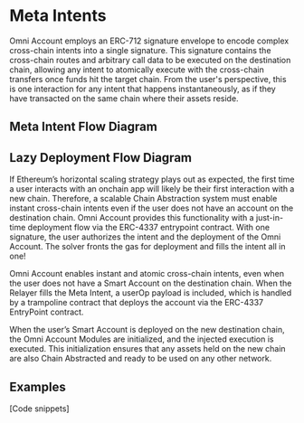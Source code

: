 # Meta Intents 

Omni Account employs an ERC-712 signature envelope to encode complex cross-chain intents into a single signature. This signature contains the cross-chain routes and arbitrary call data to be executed on the destination chain, allowing any intent to atomically execute with the cross-chain transfers once funds hit the target chain. From the user's perspective, this is one interaction for any intent that happens instantaneously, as if they have transacted on the same chain where their assets reside.

## Meta Intent Flow Diagram

## Lazy Deployment Flow Diagram

If Ethereum’s horizontal scaling strategy plays out as expected, the first time a user interacts with an onchain app will likely be their first interaction with a new chain. Therefore, a scalable Chain Abstraction system must enable instant cross-chain intents even if the user does not have an account on the destination chain. Omni Account provides this functionality with a just-in-time deployment flow via the ERC-4337 entrypoint contract. With one signature, the user authorizes the intent and the deployment of the Omni Account. The solver fronts the gas for deployment and fills the intent all in one!

Omni Account enables instant and atomic cross-chain intents, even when the user does not have a Smart Account on the destination chain. When the Relayer fills the Meta Intent, a userOp payload is included, which is handled by a trampoline contract that deploys the account via the ERC-4337 EntryPoint contract.

When the user’s Smart Account is deployed on the new destination chain, the Omni Account Modules are initialized, and the injected execution is executed. This initialization ensures that any assets held on the new chain are also Chain Abstracted and ready to be used on any other network.  

## Examples

[Code snippets]
